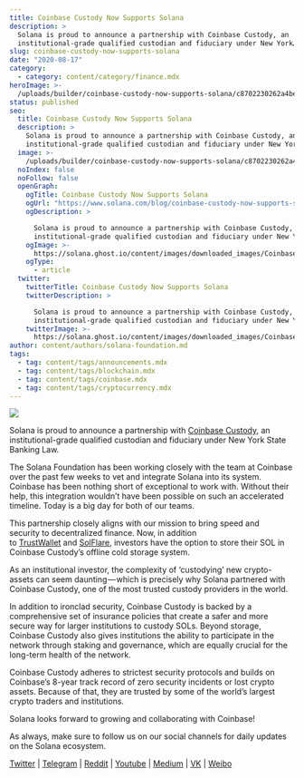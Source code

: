 ```yaml
---
title: Coinbase Custody Now Supports Solana
description: >
  Solana is proud to announce a partnership with Coinbase Custody, an
  institutional-grade qualified custodian and fiduciary under New York…
slug: coinbase-custody-now-supports-solana
date: "2020-08-17"
category:
  - category: content/category/finance.mdx
heroImage: >-
  /uploads/builder/coinbase-custody-now-supports-solana/c8702230262a4bea914b82d86d0be2ae.png
status: published
seo:
  title: Coinbase Custody Now Supports Solana
  description: >
    Solana is proud to announce a partnership with Coinbase Custody, an
    institutional-grade qualified custodian and fiduciary under New York…
  image: >-
    /uploads/builder/coinbase-custody-now-supports-solana/c8702230262a4bea914b82d86d0be2ae.png
  noIndex: false
  noFollow: false
  openGraph:
    ogTitle: Coinbase Custody Now Supports Solana
    ogUrl: "https://www.solana.com/blog/coinbase-custody-now-supports-solana"
    ogDescription: >

      Solana is proud to announce a partnership with Coinbase Custody, an
      institutional-grade qualified custodian and fiduciary under New York…
    ogImage: >-
      https://solana.ghost.io/content/images/downloaded_images/Coinbase-Custody-Now-Supports-Solana/1-V6qd6x4q5QSFvz14fUiibQ-1.png
    ogType:
      - article
  twitter:
    twitterTitle: Coinbase Custody Now Supports Solana
    twitterDescription: >

      Solana is proud to announce a partnership with Coinbase Custody, an
      institutional-grade qualified custodian and fiduciary under New York…
    twitterImage: >-
      https://solana.ghost.io/content/images/downloaded_images/Coinbase-Custody-Now-Supports-Solana/1-V6qd6x4q5QSFvz14fUiibQ-1.png
author: content/authors/solana-foundation.md
tags:
  - tag: content/tags/announcements.mdx
  - tag: content/tags/blockchain.mdx
  - tag: content/tags/coinbase.mdx
  - tag: content/tags/cryptocurrency.mdx
---
```


![](/uploads/builder/coinbase-custody-now-supports-solana/image-1.jpg)

Solana is proud to announce a partnership with [Coinbase Custody](https://custody.coinbase.com/?ref=solana.ghost.io), an institutional-grade qualified custodian and fiduciary under New York State Banking Law.

The Solana Foundation has been working closely with the team at Coinbase over the past few weeks to vet and integrate Solana into its system. Coinbase has been nothing short of exceptional to work with. Without their help, this integration wouldn’t have been possible on such an accelerated timeline. Today is a big day for both of our teams.

This partnership closely aligns with our mission to bring speed and security to decentralized finance. Now, in addition to [TrustWallet](https://trustwallet.com/?ref=solana.ghost.io) and [SolFlare](https://solflare.spacenet.live/?ref=solana.ghost.io), investors have the option to store their SOL in Coinbase Custody’s offline cold storage system.

As an institutional investor, the complexity of ‘custodying’ new crypto-assets can seem daunting — which is precisely why Solana partnered with Coinbase Custody, one of the most trusted custody providers in the world.

In addition to ironclad security, Coinbase Custody is backed by a comprehensive set of insurance policies that create a safer and more secure way for larger institutions to custody SOLs. Beyond storage, Coinbase Custody also gives institutions the ability to participate in the network through staking and governance, which are equally crucial for the long-term health of the network.

Coinbase Custody adheres to strictest security protocols and builds on Coinbase’s 8-year track record of zero security incidents or lost crypto assets. Because of that, they are trusted by some of the world’s largest crypto traders and institutions.

Solana looks forward to growing and collaborating with Coinbase!

As always, make sure to follow us on our social channels for daily updates on the Solana ecosystem.

[Twitter](https://twitter.com/solana?ref=solana.ghost.io) | [Telegram](https://t.me/solanaio?ref=solana.ghost.io) | [Reddit](https://www.reddit.com/r/solana/?ref=solana.ghost.io) | [Youtube](https://www.youtube.com/c/solanalabs?ref=solana.ghost.io) | [Medium](https://medium.com/solana-labs?ref=solana.ghost.io) | [VK](https://vk.com/solanarus?ref=solana.ghost.io) | [Weibo](https://www.weibo.com/SolanaNews?is_all=1&ref=solana.ghost.io)
